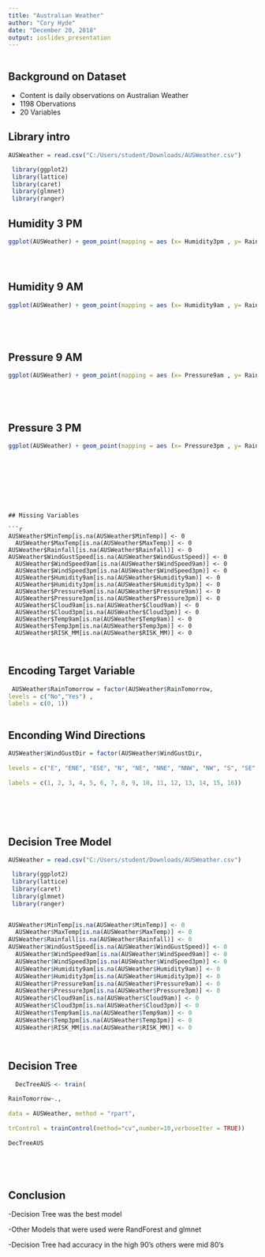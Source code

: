 ---
title: "Australian Weather"
author: "Cory Hyde"
date: "December 20, 2018"
output: ioslides_presentation
---

```{r}




```


## Background on Dataset

- Content is daily observations on Australian Weather
- 1198 Obervations
- 20 Variables 

## Library intro 

```{r}
AUSWeather = read.csv("C:/Users/student/Downloads/AUSWeather.csv")

 library(ggplot2)
 library(lattice)
 library(caret)
 library(glmnet)
 library(ranger)


```

## Humidity 3 PM

```{r}
ggplot(AUSWeather) + geom_point(mapping = aes (x= Humidity3pm , y= Rainfall, color= MaxTemp))





```

## Humidity 9 AM

```{r}
ggplot(AUSWeather) + geom_point(mapping = aes (x= Humidity9am , y= Rainfall, color= MaxTemp))






```

## Pressure 9 AM

```{r}
ggplot(AUSWeather) + geom_point(mapping = aes (x= Pressure9am , y= Rainfall, color= MaxTemp))






```


## Pressure 3 PM

```{r}
ggplot(AUSWeather) + geom_point(mapping = aes (x= Pressure3pm , y= Rainfall, color= MaxTemp))






```

```




## Missing Variables 
 
```{r}
AUSWeather$MinTemp[is.na(AUSWeather$MinTemp)] <- 0
  AUSWeather$MaxTemp[is.na(AUSWeather$MaxTemp)] <- 0
AUSWeather$Rainfall[is.na(AUSWeather$Rainfall)] <- 0
AUSWeather$WindGustSpeed[is.na(AUSWeather$WindGustSpeed)] <- 0
  AUSWeather$WindSpeed9am[is.na(AUSWeather$WindSpeed9am)] <- 0
  AUSWeather$WindSpeed3pm[is.na(AUSWeather$WindSpeed3pm)] <- 0
  AUSWeather$Humidity9am[is.na(AUSWeather$Humidity9am)] <- 0
  AUSWeather$Humidity3pm[is.na(AUSWeather$Humidity3pm)] <- 0
  AUSWeather$Pressure9am[is.na(AUSWeather$Pressure9am)] <- 0
  AUSWeather$Pressure3pm[is.na(AUSWeather$Pressure3pm)] <- 0
  AUSWeather$Cloud9am[is.na(AUSWeather$Cloud9am)] <- 0
  AUSWeather$Cloud3pm[is.na(AUSWeather$Cloud3pm)] <- 0
  AUSWeather$Temp9am[is.na(AUSWeather$Temp9am)] <- 0
  AUSWeather$Temp3pm[is.na(AUSWeather$Temp3pm)] <- 0
  AUSWeather$RISK_MM[is.na(AUSWeather$RISK_MM)] <- 0



```

## Encoding Target Variable 
```{r}
 AUSWeather$RainTomorrow = factor(AUSWeather$RainTomorrow,
levels = c("No","Yes") ,
labels = c(0, 1))



```






## Enconding Wind Directions

```{r}
AUSWeather$WindGustDir = factor(AUSWeather$WindGustDir,
                                 
levels = c("E", "ENE", "ESE", "N", "NE", "NNE", "NNW", "NW", "S", "SE", "SSE", "SSW", "SW", "W", "WNW", "WSW" ) ,
                                 
labels = c(1, 2, 3, 4, 5, 6, 7, 8, 9, 10, 11, 12, 13, 14, 15, 16))







```

## Decision Tree Model 

```{r}

AUSWeather = read.csv("C:/Users/student/Downloads/AUSWeather.csv")

 library(ggplot2)
 library(lattice)
 library(caret)
 library(glmnet)
 library(ranger)


AUSWeather$MinTemp[is.na(AUSWeather$MinTemp)] <- 0
  AUSWeather$MaxTemp[is.na(AUSWeather$MaxTemp)] <- 0
AUSWeather$Rainfall[is.na(AUSWeather$Rainfall)] <- 0
AUSWeather$WindGustSpeed[is.na(AUSWeather$WindGustSpeed)] <- 0
  AUSWeather$WindSpeed9am[is.na(AUSWeather$WindSpeed9am)] <- 0
  AUSWeather$WindSpeed3pm[is.na(AUSWeather$WindSpeed3pm)] <- 0
  AUSWeather$Humidity9am[is.na(AUSWeather$Humidity9am)] <- 0
  AUSWeather$Humidity3pm[is.na(AUSWeather$Humidity3pm)] <- 0
  AUSWeather$Pressure9am[is.na(AUSWeather$Pressure9am)] <- 0
  AUSWeather$Pressure3pm[is.na(AUSWeather$Pressure3pm)] <- 0
  AUSWeather$Cloud9am[is.na(AUSWeather$Cloud9am)] <- 0
  AUSWeather$Cloud3pm[is.na(AUSWeather$Cloud3pm)] <- 0
  AUSWeather$Temp9am[is.na(AUSWeather$Temp9am)] <- 0
  AUSWeather$Temp3pm[is.na(AUSWeather$Temp3pm)] <- 0
  AUSWeather$RISK_MM[is.na(AUSWeather$RISK_MM)] <- 0




```

## Decision Tree  
```{r}
  DecTreeAUS <- train(
    
RainTomorrow~.,
   
data = AUSWeather, method = "rpart",
     
trControl = trainControl(method="cv",number=10,verboseIter = TRUE)) 
  
DecTreeAUS






```

## Conclusion
-Decision Tree was the best model

-Other Models that were used were RandForest and glmnet 

-Decision Tree had accuracy in the high 90's others were mid 80's
